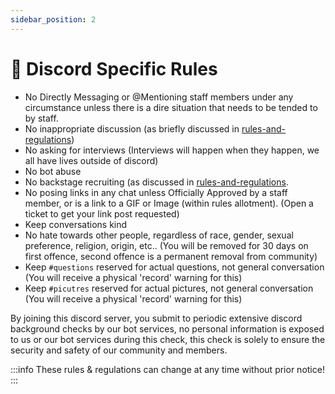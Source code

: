 ```yaml
---
sidebar_position: 2
---
```


# 💬 Discord Specific Rules

-   No Directly Messaging or @Mentioning staff members under any circumstance unless there is a dire situation that needs to be tended to by staff.
-   No inappropriate discussion (as briefly discussed in [rules-and-regulations](rules-and-regulations/ "mention"))
-   No asking for interviews (Interviews will happen when they happen, we all have lives outside of discord)
-   No bot abuse
-   No backstage recruiting (as discussed in [rules-and-regulations](rules-and-regulations/ "mention").
-   No posing links in any chat unless Officially Approved by a staff member, or is a link to a GIF or Image (within rules allotment). (Open a ticket to get your link post requested)
-   Keep conversations kind
-   No hate towards other people, regardless of race, gender, sexual preference, religion, origin, etc.. (You will be removed for 30 days on first offence, second offence is a permanent removal from community)
-   Keep `#questions` reserved for actual questions, not general conversation (You will receive a physical 'record' warning for this)
-   Keep `#picutres` reserved for actual pictures, not general conversation (You will receive a physical 'record' warning for this)

By joining this discord server, you submit to periodic extensive discord background checks by our bot services, no personal information is exposed to us or our bot services during this check, this check is solely to ensure the security and safety of our community and members.

:::info
These rules & regulations can change at any time without prior notice!
:::

